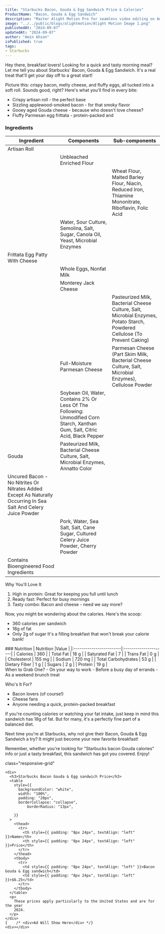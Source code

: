 ```yaml
---
title: "Starbucks Bacon, Gouda & Egg Sandwich Price & Calories"
ProductName: "Bacon, Gouda & Egg Sandwich" 
description: "Master Alight Motion Pro for seamless video editing on Android, iOS, and Tablets with our ultimate guide, unlocking advanced features and elevating your skills in 2024!"
image: "../../public/blogs/alightmotion/Alight Motion Image 1.png"
publishedAt: "2024-09-07"
updatedAt: "2024-09-07"
author: "Amin Ahsan"
isPublished: true
tags:
- Starbucks
---
```


Hey there, breakfast lovers! Looking for a quick and tasty morning meal? Let me tell you about Starbucks' Bacon, Gouda & Egg Sandwich. It's a real treat that'll get your day off to a great start!

Picture this: crispy bacon, melty cheese, and fluffy eggs, all tucked into a soft roll. Sounds good, right? Here's what you'll find in every bite:
- Crispy artisan roll - the perfect base
- Sizzling applewood-smoked bacon - for that smoky flavor
- Gooey aged Gouda cheese - because who doesn't love cheese?
- Fluffy Parmesan egg frittata - protein-packed and 

### Ingredients
| Ingredient      | Components        | Sub-components                          |
|-----------------|-------------------|-----------------------------------------|
|Artisan Roll     |                   |                                         |
|                 |Unbleached Enriched Flour|                                   |
|                 |                   | Wheat Flour, Malted Barley Flour, Niacin, Reduced Iron, Thiamine Mononitrate, Riboflavin, Folic Acid|
|                 |Water, Sour Culture, Semolina, Salt, Sugar, Canola Oil, Yeast, Microbial Enzymes                   |                                         |
|Frittata Egg Patty With Cheese|                   |                                         |
|                          |Whole Eggs, Nonfat Milk|                                         |
|                           |Monterey Jack Cheese |                                         |
|                            |                   |Pasteurized Milk, Bacterial Cheese Culture, Salt, Microbial Enzymes, Potato Starch, Powdered Cellulose (To Prevent Caking)                                         |
|                         |Full-Moisture Parmesan Cheese|Parmesan Cheese (Part Skim Milk, Bacterial Cheese Culture, Salt, Microbial Enzymes), Cellulose Powder|
|                 |Soybean Oil, Water, Contains 2% Or Less Of The Following: Unmodified Corn Starch, Xanthan Gum, Salt, Citric Acid, Black Pepper|                                         |
| Gouda |Pasteurized Milk, Bacterial Cheese Culture, Salt, Microbial Enzymes, Annatto Color|                                         |
|Uncured Bacon - No Nitrites Or Nitrates Added Except As Naturally Occurring In Sea Salt And Celery Juice Powder  |                   |                                         |
|  |Pork, Water, Sea Salt, Salt, Cane Sugar, Cultured Celery Juice Powder, Cherry Powder                   |                                         |
|Contains Bioengineered Food Ingredients  |                   |                                         |

Why You'll Love It
1. High in protein: Great for keeping you full until lunch
2. Ready fast: Perfect for busy mornings
3. Tasty combo: Bacon and cheese - need we say more?

Now, you might be wondering about the calories. Here's the scoop:
- 360 calories per sandwich
- 18g of fat
- Only 2g of sugar
It's a filling breakfast that won't break your calorie bank!
 <div className="table-container">
### Nutrition
    | Nutrition               |Value                 |  
    |:------------------------|:---------------------|
    | Calories                | 360                  |
    | Total Fat               | 18 g                 |
    | Saturated Fat           | 7                    |
    | Trans Fat               | 0 g                  |
    | Cholesterol             | 155 mg               |
    | Sodium                  | 720 mg               |
    | Total Carbohydrates     | 53 g                 |
    | Dietary Fiber           | 1 g                  |
    | Sugars                  | 2 g                  |
    | Protein                 | 19 g                 |
  </div>
When to Grab One?
- On your way to work
- Before a busy day of errands
- As a weekend brunch treat

Who's It For?
- Bacon lovers (of course!)
- Cheese fans
- Anyone needing a quick, protein-packed breakfast

If you're counting calories or watching your fat intake, just keep in mind this sandwich has 18g of fat. But for many, it's a perfectly fine part of a balanced diet.

Next time you're at Starbucks, why not give their Bacon, Gouda & Egg Sandwich a try? It might just become your new favorite breakfast!

Remember, whether you're looking for "Starbucks bacon Gouda calories" info or just a tasty breakfast, this sandwich has got you covered. Enjoy!

 <style jsx>{`
  @media (min-width: 768px) {
    .responsive-grid {
      display: grid;
      grid-template-columns: 1fr 1fr;
    }
  }
`}</style>

<div
  style={{
    backgroundColor: "#cee3de",
    borderLeft: "3px solid #0c7556",
   padding: "20px",
    paddingTop: "13px", // Add padding to the top
        display: "grid",
        height: "fit-content",
      }} 
      
  class="responsive-grid"

>
    <div>
      <h3>Starbucks Bacon Gouda & Egg sandwich Price</h3>
      <table
        style={{
          backgroundColor: "white",
          width: "100%",
          padding: "20px",
          borderCollapse: "collapse",
              borderRadius: "13px",
          
        }}
      >
        <thead>
          <tr>
            <th style={{ padding: "8px 24px", textAlign: "left" }}>Name</th>
            <th style={{ padding: "8px 24px", textAlign: "left" }}>Price</th>
          </tr>
        </thead>
        <tbody>
          <tr>
            <td style={{ padding: "8px 24px", textAlign: "left" }}>Bacon Gouda & Egg sandwich</td>
            <td style={{ padding: "8px 24px", textAlign: "left" }}>$6.25</td>
          </tr> 
        </tbody>
      </table>
      <p>
        These prices apply particularly to the United States and are for the year
        2024.
      </p>
    </div>
    {    /* <div>Ad Will Show Here</div> */}
    <div></div>
  </div>
   <style jsx>{`
  .table-container {
    overflow-x: auto;
    position: relative;
  }
  .table-container table {
    border-collapse: collapse;
    width: 30%;
  }
  .table-container th,
  .table-container td {
    border: 1px solid #ddd;
    padding: 2px;
    min-width: 30px;
    font-size: 11px;
  }
  .table-container th:first-child,
  .table-container td:first-child {
    position: sticky;
    left: 0;
    background-color: white;
    z-index: 1;
  }
  @media (max-width: 768px) {
    .table-container th:not(:first-child),
    .table-container td:not(:first-child) {
      min-width: 50px;
    }
  }
`}</style>
